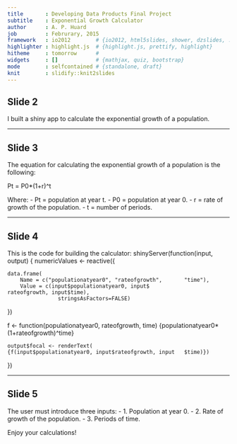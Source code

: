 ```yaml
---
title       : Developing Data Products Final Project
subtitle    : Exponential Growth Calculator
author      : A. P. Huard
job         : Februrary, 2015
framework   : io2012        # {io2012, html5slides, shower, dzslides, ...}
highlighter : highlight.js  # {highlight.js, prettify, highlight}
hitheme     : tomorrow      # 
widgets     : []            # {mathjax, quiz, bootstrap}
mode        : selfcontained # {standalone, draft}
knit        : slidify::knit2slides
---
```


## Slide 2
I built a shiny app to calculate the exponential growth of a population. 

---

## Slide 3
The equation for calculating the exponential growth of a population is the following:

Pt = P0*(1+r)^t

Where:
- Pt = population at year t.
- P0 = population at year 0.
- r = rate of growth of the population.
- t = number of periods.

---

## Slide 4
This is the code for building the calculator:
shinyServer(function(input, output) {
  numericValues <- reactive({
  
    data.frame(
  		Name = c("populationatyear0", "rateofgrowth", 		"time"),	
  		Value = c(input$populationatyear0, input$ 					rateofgrowth, input$time),				
  					stringsAsFactors=FALSE)
  	
  })
  
  f <- function(populationatyear0, rateofgrowth, time) 	{populationatyear0*(1+rateofgrowth)^time}
    
    output$focal <- renderText(
  	{f(input$populationatyear0, input$rateofgrowth, input	$time)})
  })

---

## Slide 5
The user must introduce three inputs:
- 1. Population at year 0.
- 2. Rate of growth of the population.
- 3. Periods of time.

Enjoy your calculations!
